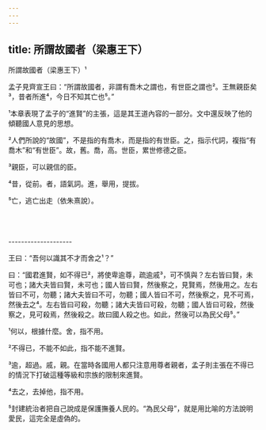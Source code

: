 ```yaml
---
---
---
```

title: 所謂故國者（梁惠王下）
---




所謂故國者（梁惠王下）¹

孟子見齊宣王曰：“所謂故國者，非謂有喬木之謂也，有世臣之謂也²。王無親臣矣³，昔者所進⁴，今日不知其亡也⁵。”

¹本章表現了孟子的“進賢”的主張，這是其王道內容的一部分。文中還反映了他的傾聽國人意見的思想。

²人們所說的“故國”，不是指的有喬木，而是指的有世臣。之，指示代詞，複指“有喬木”和“有世臣”。故，舊。喬，高。世臣，累世修德之臣。

³親臣，可以親信的臣。

⁴昔，從前。者，語氣詞。進，舉用，提拔。

⁵亡，逃亡出走（依朱熹說）。



<br/><br/><br/>--------------------

王曰：“吾何以識其不才而舍之¹？”

曰：“國君進賢，如不得已²，將使卑逾尊，疏逾戚³，可不慎與？左右皆曰賢，未可也；諸大夫皆曰賢，未可也；國人皆曰賢，然後察之，見賢焉，然後用之。左右皆曰不可，勿聽；諸大夫皆曰不可，勿聽；國人皆曰不可，然後察之，見不可焉，然後去之⁴。左右皆曰可殺，勿聽；諸大夫皆曰可殺，勿聽；國人皆曰可殺，然後察之，見可殺焉，然後殺之。故曰國人殺之也。如此，然後可以為民父母⁵。”

¹何以，根據什麼。舍，指不用。

²不得已，不能不如此，指不能不進賢。

³逾，超過。戚，親。在當時各國用人都只注意用尊者親者，孟子則主張在不得已的情況下打破這種等級和宗族的限制來進賢。

⁴去之，去掉他，指不用。

⁵封建統治者把自己說成是保護撫養人民的。“為民父母”，就是用比喻的方法說明愛民，這完全是虛偽的。
